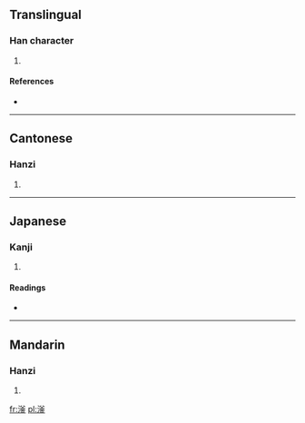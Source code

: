 ==Translingual==

===Han character===
{{Han char|rn=85|rad=水|as=10|sn=13|four=3811<sub>9</sub>|canj=水金大金 (ECKC)}}

# {{defn|Han|sort=水10}}

====References====
* {{Han ref|kx=0642.240|dkj=18027|dj=1050.050|hdz=31702.050|uh=6ECF|ud=28367|bh=DE58|bd=56920}}

----

==Cantonese==

===Hanzi===
{{yue-hanzi|jyut=|y=fu2}}

# {{defn|Cantonese|sort=水10}}

----

==Japanese==

===Kanji===
{{ja-kanji|grade=|rs=水10}}

# {{defn|Japanese|sort=水10}}

====Readings====
* {{ja-readings|on=[[ふ]] (fu), [[ぶ]] (bu)|kun=}}

----

==Mandarin==

===Hanzi===
{{cmn-hanzi|pin=[[fǔ]] ([[fu3]]), [[gǔ]] ([[gu3]])|wg=fu<sup>3</sup>, ku<sup>3</sup>}}

# {{defn|Mandarin|sort=水10}}

[[fr:滏]]
[[pl:滏]]